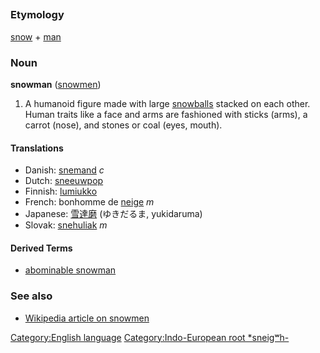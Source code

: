 =={{en}}==
[[Category:English language]]
===Etymology===
[[snow]] + [[man]] [[Category:Indo-European root *sneigʷh-]]
===Noun===
'''snowman''' ([[snowmen]])

# A humanoid figure made with large [[snowball]]s stacked on each other. Human traits like a face and arms are fashioned with sticks (arms), a carrot (nose), and stones or coal (eyes, mouth).

====Translations====
*Danish: [[snemand]] ''c''
*Dutch: [[sneeuwpop]]
*Finnish: [[lumiukko]]
*French: bonhomme de [[neige]] ''m''
*Japanese: [[雪達磨]] (ゆきだるま, yukidaruma)
*Slovak: [[snehuliak]] ''m''

====Derived Terms====
*[[abominable snowman]]

===See also===
*[[w:Snowman|Wikipedia article on snowmen]]